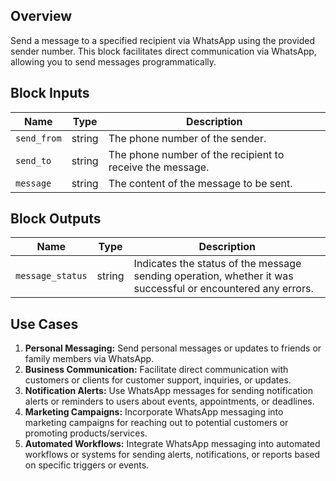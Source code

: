 ## Overview

Send a message to a specified recipient via WhatsApp using the provided sender number. This block facilitates direct communication via WhatsApp, allowing you to send messages programmatically.

## Block Inputs

| Name        | Type   | Description                                               |
| ----------- | ------ | --------------------------------------------------------- |
| `send_from` | string | The phone number of the sender.                           |
| `send_to`   | string | The phone number of the recipient to receive the message. |
| `message`   | string | The content of the message to be sent.                    |

## Block Outputs

| Name             | Type   | Description                                                                                                 |
| ---------------- | ------ | ----------------------------------------------------------------------------------------------------------- |
| `message_status` | string | Indicates the status of the message sending operation, whether it was successful or encountered any errors. |

## Use Cases

1. **Personal Messaging:** Send personal messages or updates to friends or family members via WhatsApp.
2. **Business Communication:** Facilitate direct communication with customers or clients for customer support, inquiries, or updates.
3. **Notification Alerts:** Use WhatsApp messages for sending notification alerts or reminders to users about events, appointments, or deadlines.
4. **Marketing Campaigns:** Incorporate WhatsApp messaging into marketing campaigns for reaching out to potential customers or promoting products/services.
5. **Automated Workflows:** Integrate WhatsApp messaging into automated workflows or systems for sending alerts, notifications, or reports based on specific triggers or events.
